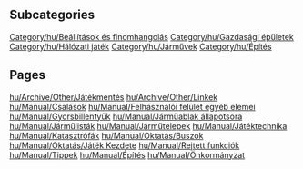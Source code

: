 
== Subcategories ==
[[Category/hu/Beállítások és finomhangolás]]
[[Category/hu/Gazdasági épületek]]
[[Category/hu/Hálózati játék]]
[[Category/hu/Járművek]]
[[Category/hu/Építés]]

== Pages ==
[[hu/Archive/Other/Játékmentés]]
[[hu/Archive/Other/Linkek]]
[[hu/Manual/Csalások]]
[[hu/Manual/Felhasználói felület egyéb elemei]]
[[hu/Manual/Gyorsbillentyűk]]
[[hu/Manual/Járműablak állapotsora]]
[[hu/Manual/Járműlisták]]
[[hu/Manual/Járműtelepek]]
[[hu/Manual/Játéktechnika]]
[[hu/Manual/Katasztrófák]]
[[hu/Manual/Oktatás/Buszok]]
[[hu/Manual/Oktatás/Játék Kezdete]]
[[hu/Manual/Rejtett funkciók]]
[[hu/Manual/Tippek]]
[[hu/Manual/Építés]]
[[hu/Manual/Önkormányzat]]

